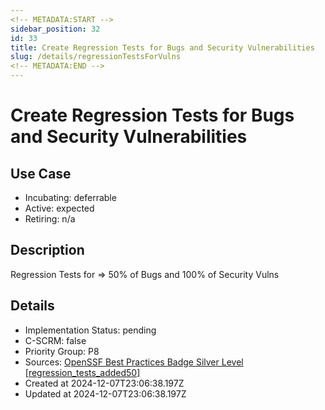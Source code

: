 ```yaml
---
<!-- METADATA:START -->
sidebar_position: 32
id: 33
title: Create Regression Tests for Bugs and Security Vulnerabilities
slug: /details/regressionTestsForVulns
<!-- METADATA:END -->
---
```


<!-- TITLE:START -->
# Create Regression Tests for Bugs and Security Vulnerabilities
<!-- TITLE:END -->

## Use Case
<!-- LEVELS:START -->
- Incubating: deferrable
- Active: expected
- Retiring: n/a
<!-- LEVELS:END -->

<!-- DESCRIPTION:START -->
## Description
Regression Tests for => 50% of Bugs and 100% of Security Vulns
<!-- DESCRIPTION:END -->

<!-- DETAILS:START -->
## Details
- Implementation Status: pending
- C-SCRM: false
- Priority Group: P8
- Sources: [OpenSSF Best Practices Badge Silver Level [regression_tests_added50]](https://www.bestpractices.dev/en/criteria?details=true&rationale=true#1.regression_tests_added50)
- Created at 2024-12-07T23:06:38.197Z
- Updated at 2024-12-07T23:06:38.197Z
<!-- DETAILS:END -->
